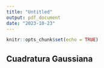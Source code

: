 ```yaml
---
title: "Untitled"
output: pdf_document
date: "2023-10-23"
---
```


```r
knitr::opts_chunk$set(echo = TRUE)
```

## Cuadratura Gaussiana



```r



```

